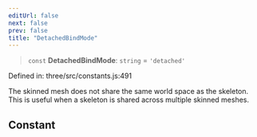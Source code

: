 ```yaml
---
editUrl: false
next: false
prev: false
title: "DetachedBindMode"
---
```


> `const` **DetachedBindMode**: `string` = `'detached'`

Defined in: three/src/constants.js:491

The skinned mesh does not share the same world space as the skeleton.
This is useful when a skeleton is shared across multiple skinned meshes.

## Constant

